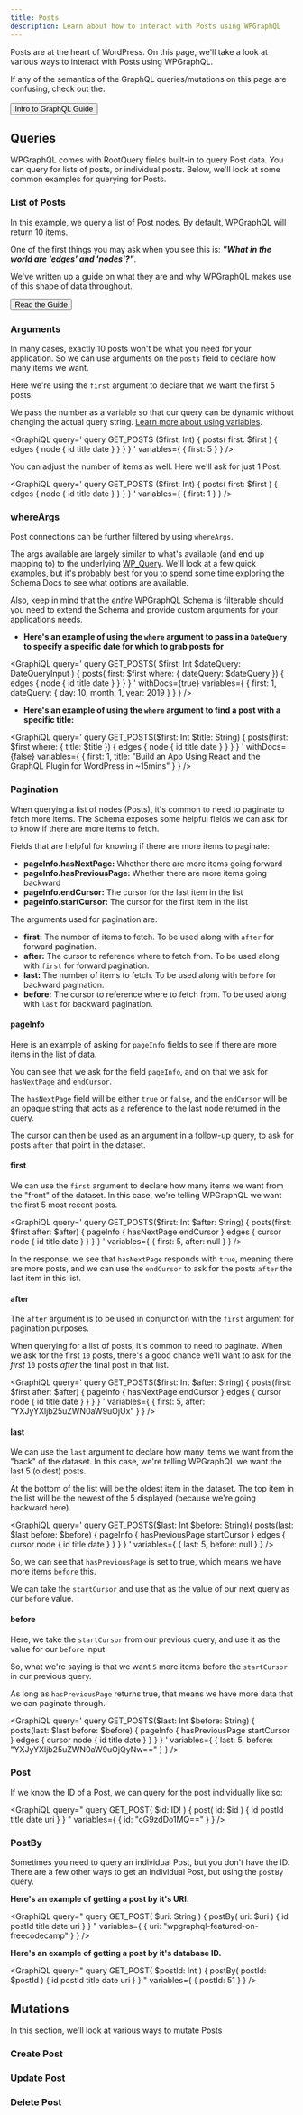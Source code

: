 ```yaml
---
title: Posts
description: Learn about how to interact with Posts using WPGraphQL
---
```



Posts are at the heart of WordPress. On this page, we'll take a look at various ways to interact
with Posts using WPGraphQL.

<Note type="warning">
If any of the semantics of the GraphQL queries/mutations on this page are confusing, check out the:
<br/><br/>
<a href="/docs/getting-started/intro-to-graphql"><Button type="primary">Intro to GraphQL Guide</Button></a>
</Note>

## Queries

WPGraphQL comes with RootQuery fields built-in to query Post data. You can query for lists of posts,
or individual posts. Below, we'll look at some common examples for querying for Posts.

### List of Posts

In this example, we query a list of Post nodes. By default, WPGraphQL will return 10 items.

<GraphiQL
    query='
    query GET_POSTS {
      posts {
        edges {
          node {
            id
            title
            date
          }
        }
      }
    }
    '
/>

<Note title="What's up with edges and nodes?" type="info">
One of the first things you may ask when you see this is: <strong><em>"What in the world are
'edges' and 'nodes'?"</em></strong>.

We've written up a guide on what they are and why WPGraphQL makes use of this shape of data
throughout.

<a href="/docs/guides/relay-spec"><Button type="primary">Read the Guide</Button></a>
</Note>

### Arguments

In many cases, exactly 10 posts won't be what you need for your application. So we can use arguments
on the `posts` field to declare how many items we want.

Here we're using the `first` argument to declare that we want the first 5 posts.

<Note title="Using Variables with Arguments" type="info">
We pass the number as a variable so that our query can be dynamic without changing the actual query
string. <a href="/docs/getting-started/intro-to-graphql/">Learn more about using variables</a>.
</Note>

<GraphiQL
    query='
    query GET_POSTS ($first: Int) {
      posts( first: $first ) {
        edges {
          node {
            id
            title
            date
          }
        }
      }
    }
    '
    variables={
        {
          first: 5
        }
    }
/>

You can adjust the number of items as well. Here we'll ask for just 1 Post:

<GraphiQL
    query='
    query GET_POSTS ($first: Int) {
      posts( first: $first ) {
        edges {
          node {
            id
            title
            date
          }
        }
      }
    }
    '
    variables={
        {
          first: 1
        }
    }
/>

### whereArgs

Post connections can be further filtered by using `whereArgs`.

The args available are largely similar to what's available (and end up mapping to) to the underlying
[WP_Query](https://codex.wordpress.org/Class_Reference/WP_Query). We'll look at a few quick examples,
but it's probably best for you to spend some time exploring the Schema Docs to see what options are
available.

Also, keep in mind that the _entire_ WPGraphQL Schema is filterable should you need to extend the
Schema and provide custom arguments for your applications needs.

- **Here's an example of using the `where` argument to pass in a `DateQuery` to specify a specific
date for which to grab posts for**

<GraphiQL
    query='
    query GET_POSTS( $first: Int $dateQuery: DateQueryInput ) {
      posts( first: $first where: { dateQuery: $dateQuery }) {
        edges {
          node {
            id
            title
            date
          }
        }
      }
    }
    '
    withDocs={true}
    variables={
      {
        first: 1,
        dateQuery: {
          day: 10,
          month: 1,
          year: 2019
        }
      }
    }
/>

- **Here's an example of using the `where` argument to find a post with a specific title:**

<GraphiQL
    query='
    query GET_POSTS($first: Int $title: String) {
      posts(first: $first where: { title: $title }) {
        edges {
          node {
            id
            title
            date
          }
        }
      }
    }
    '
    withDocs={false}
    variables={
      {
        first: 1,
        title: "Build an App Using React and the GraphQL Plugin for WordPress in ~15mins"
      }
    }
/>


### Pagination

When querying a list of nodes (Posts), it's common to need to paginate to fetch more items. The
Schema exposes some helpful fields we can ask for to know if there are more items to fetch.

Fields that are helpful for knowing if there are more items to paginate:

- **pageInfo.hasNextPage:** Whether there are more items going forward
- **pageInfo.hasPreviousPage:** Whether there are more items going backward
- **pageInfo.endCursor:** The cursor for the last item in the list
- **pageInfo.startCursor:** The cursor for the first item in the list

The arguments used for pagination are:

- **first:** The number of items to fetch. To be used along with `after` for forward pagination.
- **after:** The cursor to reference where to fetch from. To be used along with `first` for forward
pagination.
- **last:** The number of items to fetch. To be used along with `before` for backward pagination.
- **before:** The cursor to reference where to fetch from. To be used along with `last` for backward
pagination.



#### pageInfo

Here is an example of asking for `pageInfo` fields to see if there are more items in the list of
data.

You can see that we ask for the field `pageInfo`, and on that we ask for `hasNextPage` and
`endCursor`.

The `hasNextPage` field will be either `true` or `false`, and the `endCursor` will be an opaque
string that acts as a reference to the last node returned in the query.

The cursor can then be used as an argument in a follow-up query, to ask for posts `after` that point
in the dataset.

<GraphiQL
    query='
    query GET_POSTS {
      posts {
        pageInfo {
          hasNextPage
          endCursor
        }
        edges {
          cursor
          node {
            id
            title
            date
          }
        }
      }
    }
    '
/>


#### first

We can use the `first` argument to declare how many items we want from the "front" of the dataset.
In this case, we're telling WPGraphQL we want the first 5 most recent posts.

<GraphiQL
    query='
    query GET_POSTS($first: Int $after: String) {
      posts(first: $first after: $after) {
        pageInfo {
          hasNextPage
          endCursor
        }
        edges {
          cursor
          node {
            id
            title
            date
          }
        }
      }
    }
    '
    variables={
     {
       first: 5,
       after: null
     }
    }
/>

In the response, we see that `hasNextPage` responds with `true`, meaning there are more posts, and
we can use the `endCursor` to ask for the posts `after` the last item in this list.

#### after

The `after` argument is to be used in conjunction with the `first` argument for pagination purposes.

When querying for a list of posts, it's common to need to paginate. When we ask for the first `10`
posts, there's a good chance we'll want to ask for the _first_ `10` posts _after_ the final post in
that list.

<GraphiQL
    query='
    query GET_POSTS($first: Int $after: String) {
      posts(first: $first after: $after) {
        pageInfo {
          hasNextPage
          endCursor
        }
        edges {
          cursor
          node {
            id
            title
            date
          }
        }
      }
    }
    '
    variables={
     {
       first: 5,
       after: "YXJyYXljb25uZWN0aW9uOjUx"
     }
    }
/>

#### last

We can use the `last` argument to declare how many items we want from the "back" of the dataset. In
this case, we're telling WPGraphQL we want the last 5 (oldest) posts.

At the bottom of the list will be the oldest item in the dataset. The top item in the list will be
the newest of the 5 displayed (because we're going backward here).

<GraphiQL
    query='
    query GET_POSTS($last: Int $before: String){
      posts(last: $last before: $before) {
        pageInfo {
          hasPreviousPage
          startCursor
        }
        edges {
          cursor
          node {
            id
            title
            date
          }
        }
      }
    }
    '
    variables={
      {
        last: 5,
        before: null
      }
    }
/>

So, we can see that `hasPreviousPage` is set to true, which means we have more items `before` this.

We can take the `startCursor` and use that as the value of our next query as our `before` value.

#### before

Here, we take the `startCursor` from our previous query, and use it as the value for our `before`
input.

So, what we're saying is that we want `5` more items before the `startCursor` in our previous query.

As long as `hasPreviousPage` returns true, that means we have more data that we can paginate through.

<GraphiQL
    query='
    query GET_POSTS($last: Int $before: String) {
      posts(last: $last before: $before) {
        pageInfo {
          hasPreviousPage
          startCursor
        }
        edges {
          cursor
          node {
            id
            title
            date
          }
        }
      }
    }
    '
    variables={
     {
       last: 5,
       before: "YXJyYXljb25uZWN0aW9uOjQyNw=="
     }
    }
/>

### Post

If we know the ID of a Post, we can query for the post individually like so:

<GraphiQL
  query="
  query GET_POST( $id: ID! ) {
    post( id: $id ) {
      id
      postId
      title
      date
      uri
    }
  }
  "
  variables={
    {
        id: "cG9zdDo1MQ=="
    }
  }
/>

### PostBy

Sometimes you need to query an individual Post, but you don't have the ID. There are a few other
ways to get an individual Post, but using the `postBy` query.

**Here's an example of getting a post by it's URI.**

<GraphiQL
  query="
  query GET_POST( $uri: String ) {
    postBy( uri: $uri ) {
      id
      postId
      title
      date
      uri
    }
  }
  "
  variables={
    {
        uri: "wpgraphql-featured-on-freecodecamp"
    }
  }
/>

**Here's an example of getting a post by it's database ID.**

<GraphiQL
  query="
  query GET_POST( $postId: Int ) {
    postBy( postId: $postId ) {
      id
      postId
      title
      date
      uri
    }
  }
  "
  variables={
    {
        postId: 51
    }
  }
/>

## Mutations

In this section, we'll look at various ways to mutate Posts

### Create Post

### Update Post

### Delete Post
